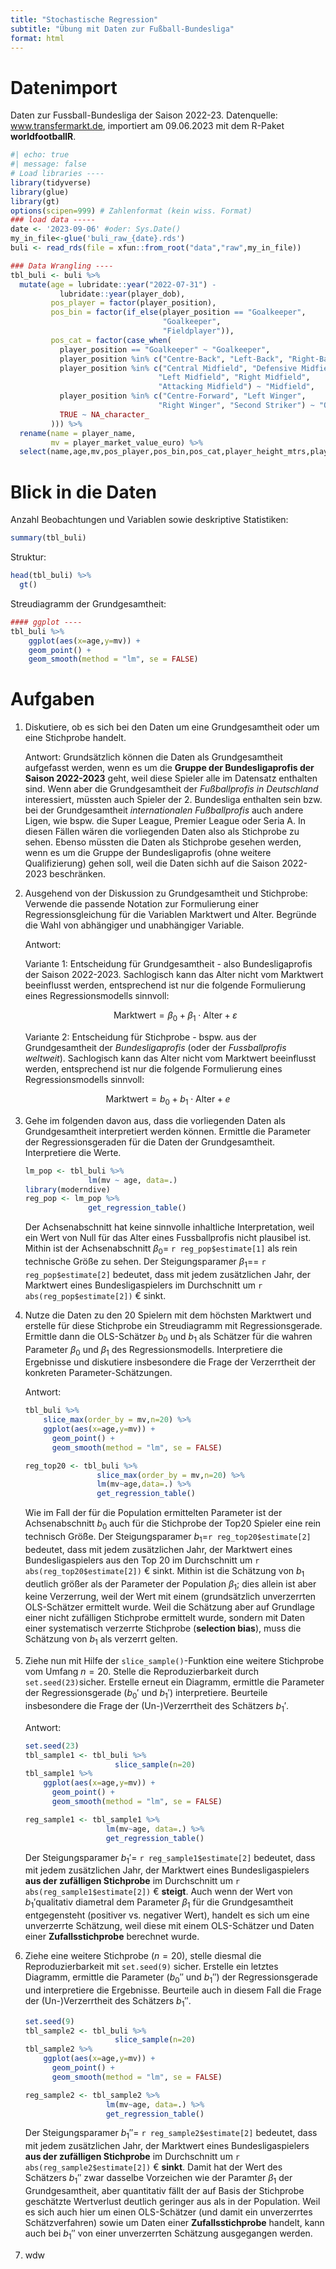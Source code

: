```yaml
---
title: "Stochastische Regression"
subtitle: "Übung mit Daten zur Fußball-Bundesliga"
format: html
---
```


# Datenimport

Daten zur Fussball-Bundesliga der Saison 2022-23. Datenquelle: [www.transfermarkt.de](https://www.transfermarkt.de/), importiert am 09.06.2023 mit dem R-Paket **worldfootballR**.

```r
#| echo: true
#| message: false
# Load libraries ----
library(tidyverse)
library(glue)
library(gt)
options(scipen=999) # Zahlenformat (kein wiss. Format)
### load data -----
date <- '2023-09-06' #oder: Sys.Date()
my_in_file<-glue('buli_raw_{date}.rds')
buli <- read_rds(file = xfun::from_root("data","raw",my_in_file))

### Data Wrangling ----
tbl_buli <- buli %>% 
  mutate(age = lubridate::year("2022-07-31") - 
           lubridate::year(player_dob),
         pos_player = factor(player_position),
         pos_bin = factor(if_else(player_position == "Goalkeeper", 
                                  "Goalkeeper", 
                                  "Fieldplayer")),
         pos_cat = factor(case_when(
           player_position == "Goalkeeper" ~ "Goalkeeper",
           player_position %in% c("Centre-Back", "Left-Back", "Right-Back") ~ "Defense",
           player_position %in% c("Central Midfield", "Defensive Midfield", 
                                 "Left Midfield", "Right Midfield", 
                                 "Attacking Midfield") ~ "Midfield",
           player_position %in% c("Centre-Forward", "Left Winger", 
                                 "Right Winger", "Second Striker") ~ "Offense",
           TRUE ~ NA_character_
         ))) %>%
  rename(name = player_name,
         mv = player_market_value_euro) %>% 
  select(name,age,mv,pos_player,pos_bin,pos_cat,player_height_mtrs,player_foot)
```

# Blick in die Daten

Anzahl Beobachtungen und Variablen sowie deskriptive Statistiken:

```r
summary(tbl_buli)
```

Struktur:

```r
head(tbl_buli) %>% 
  gt()
```

Streudiagramm der Grundgesamtheit:

```r
#### ggplot ----
tbl_buli %>% 
    ggplot(aes(x=age,y=mv)) +
    geom_point() + 
    geom_smooth(method = "lm", se = FALSE)
```

# Aufgaben

1.  Diskutiere, ob es sich bei den Daten um eine Grundgesamtheit oder um eine Stichprobe handelt.

    Antwort: Grundsätzlich können die Daten als Grundgesamtheit aufgefasst werden, wenn es um die **Gruppe der Bundesligaprofis der Saison 2022-2023** geht, weil diese Spieler alle im Datensatz enthalten sind. Wenn aber die Grundgesamtheit der *Fußballprofis in Deutschland* interessiert, müssten auch Spieler der 2. Bundesliga enthalten sein bzw. bei der Grundgesamtheit *internationalen Fußballprofis* auch andere Ligen, wie bspw. die Super League, Premier League oder Seria A. In diesen Fällen wären die vorliegenden Daten also als Stichprobe zu sehen. Ebenso müssten die Daten als Stichprobe gesehen werden, wenn es um die Gruppe der Bundesligaprofis (ohne weitere Qualifizierung) gehen soll, weil die Daten sichh auf die Saison 2022-2023 beschränken.

2.  Ausgehend von der Diskussion zu Grundgesamtheit und Stichprobe: Verwende die passende Notation zur Formulierung einer Regressionsgleichung für die Variablen Marktwert und Alter. Begründe die Wahl von abhängiger und unabhängiger Variable.

    Antwort:

    Variante 1: Entscheidung für Grundgesamtheit - also Bundesligaprofis der Saison 2022-2023. Sachlogisch kann das Alter nicht vom Marktwert beeinflusst werden, entsprechend ist nur die folgende Formulierung eines Regressionsmodells sinnvoll:

    $$
    \mbox{Marktwert}=\beta_0 + \beta_1\cdot\mbox{Alter} + \varepsilon
    $$

    Variante 2: Entscheidung für Stichprobe - bspw. aus der Grundgesamtheit der *Bundesligaprofis* (oder der *Fussballprofis weltweit*). Sachlogisch kann das Alter nicht vom Marktwert beeinflusst werden, entsprechend ist nur die folgende Formulierung eines Regressionsmodells sinnvoll:

$$
\mbox{Marktwert}=b_0 + b_1\cdot\mbox{Alter} + e
$$

3.  Gehe im folgenden davon aus, dass die vorliegenden Daten als Grundgesamtheit interpretiert werden können. Ermittle die Parameter der Regressionsgeraden für die Daten der Grundgesamtheit. Interpretiere die Werte.

    ```r
    lm_pop <- tbl_buli %>% 
                  lm(mv ~ age, data=.)
    library(moderndive)
    reg_pop <- lm_pop %>% 
                  get_regression_table()
    ```

    Der Achsenabschnitt hat keine sinnvolle inhaltliche Interpretation, weil ein Wert von Null für das Alter eines Fussballprofis nicht plausibel ist. Mithin ist der Achsenabschnitt $\beta_0=$ `r reg_pop$estimate[1]` als rein technische Größe zu sehen. Der Steigungsparamer $\beta_1=$= `r reg_pop$estimate[2]` bedeutet, dass mit jedem zusätzlichen Jahr, der Marktwert eines Bundesligaspielers im Durchschnitt um `r abs(reg_pop$estimate[2])` € sinkt.

4.  Nutze die Daten zu den 20 Spielern mit dem höchsten Marktwert und erstelle für diese Stichprobe ein Streudiagramm mit Regressionsgerade. Ermittle dann die OLS-Schätzer $b_0$ und $b_1$ als Schätzer für die wahren Parameter $\beta_0$ und $\beta_1$ des Regressionsmodells. Interpretiere die Ergebnisse und diskutiere insbesondere die Frage der Verzerrtheit der konkreten Parameter-Schätzungen.

    Antwort:

    ```r
    tbl_buli %>%
        slice_max(order_by = mv,n=20) %>% 
        ggplot(aes(x=age,y=mv)) +
          geom_point() + 
          geom_smooth(method = "lm", se = FALSE)
    ```

    ```r
    reg_top20 <- tbl_buli %>%
                    slice_max(order_by = mv,n=20) %>%
                    lm(mv~age,data=.) %>% 
                    get_regression_table()
    ```

    Wie im Fall der für die Population ermittelten Parameter ist der Achsenabschnitt $b_0$ auch für die Stichprobe der Top20 Spieler eine rein technisch Größe. Der Steigungsparamer $b_1=$`r reg_top20$estimate[2]` bedeutet, dass mit jedem zusätzlichen Jahr, der Marktwert eines Bundesligaspielers aus den Top 20 im Durchschnitt um `r abs(reg_top20$estimate[2])` € sinkt. Mithin ist die Schätzung von $b_1$ deutlich größer als der Parameter der Population $\beta_1$; dies allein ist aber keine Verzerrung, weil der Wert mit einem (grundsätzlich unverzerrten OLS-Schätzer ermittelt wurde. Weil die Schätzung aber auf Grundlage einer nicht zufälligen Stichprobe ermittelt wurde, sondern mit Daten einer systematisch verzerrte Stichprobe (**selection bias**), muss die Schätzung von $b_1$ als verzerrt gelten.

5.  Ziehe nun mit Hilfe der `slice_sample()`-Funktion eine weitere Stichprobe vom Umfang $n=20$. Stelle die Reproduzierbarkeit durch `set.seed(23)`sicher. Erstelle erneut ein Diagramm, ermittle die Parameter der Regressionsgerade ($b_0'$ und $b_1'$) interpretiere. Beurteile insbesondere die Frage der (Un-)Verzerrtheit des Schätzers $b_1'$.

    Antwort:

    ```r
    set.seed(23)
    tbl_sample1 <- tbl_buli %>%
                        slice_sample(n=20) 
    tbl_sample1 %>% 
        ggplot(aes(x=age,y=mv)) +
          geom_point() + 
          geom_smooth(method = "lm", se = FALSE)

    reg_sample1 <- tbl_sample1 %>% 
                      lm(mv~age, data=.) %>% 
                      get_regression_table()
    ```

    Der Steigungsparamer $b_1'=$ `r reg_sample1$estimate[2]` bedeutet, dass mit jedem zusätzlichen Jahr, der Marktwert eines Bundesligaspielers **aus der zufälligen Stichprobe** im Durchschnitt um `r abs(reg_sample1$estimate[2])` € **steigt**. Auch wenn der Wert von $b_1'$qualitativ diametral dem Parameter $\beta_1$ für die Grundgesamtheit entgegensteht (positiver vs. negativer Wert), handelt es sich um eine unverzerrte Schätzung, weil diese mit einem OLS-Schätzer und Daten einer **Zufallsstichprobe** berechnet wurde.

6.  Ziehe eine weitere Stichprobe $(n=20)$, stelle diesmal die Reproduzierbarkeit mit `set.seed(9)` sicher. Erstelle ein letztes Diagramm, ermittle die Parameter ($b_0''$ und $b_1''$) der Regressionsgerade und interpretiere die Ergebnisse. Beurteile auch in diesem Fall die Frage der (Un-)Verzerrtheit des Schätzers $b_1''$.

    ```r
    set.seed(9)
    tbl_sample2 <- tbl_buli %>%
                        slice_sample(n=20) 
    tbl_sample2 %>% 
        ggplot(aes(x=age,y=mv)) +
          geom_point() + 
          geom_smooth(method = "lm", se = FALSE)

    reg_sample2 <- tbl_sample2 %>% 
                      lm(mv~age, data=.) %>% 
                      get_regression_table()
    ```

    Der Steigungsparamer $b_1''=$ `r reg_sample2$estimate[2]` bedeutet, dass mit jedem zusätzlichen Jahr, der Marktwert eines Bundesligaspielers **aus der zufälligen Stichprobe** im Durchschnitt um `r abs(reg_sample2$estimate[2])` € **sinkt**. Damit hat der Wert des Schätzers $b_1''$ zwar dasselbe Vorzeichen wie der Paramter $\beta_1$ der Grundgesamtheit, aber quantitativ fällt der auf Basis der Stichprobe geschätzte Wertverlust deutlich geringer aus als in der Population. Weil es sich auch hier um einen OLS-Schätzer (und damit ein unverzerrtes Schätzverfahren) sowie um Daten einer **Zufallsstichprobe** handelt, kann auch bei $b_1''$ von einer unverzerrten Schätzung ausgegangen werden.

7.  wdw
